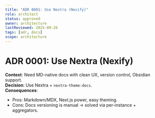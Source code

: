 ```yaml
---
title: "ADR 0001: Use Nextra (Nexify)"
role: architect
status: approved
owner: architecture
lastReviewed: 2025-09-26
tags: [adr, docs]
scope: architecture
---
```


# ADR 0001: Use Nextra (Nexify)

**Context**: Need MD-native docs with clean UX, version control, Obsidian support.  
**Decision**: Use Nextra + `nextra-theme-docs`.  
**Consequences**: 
- Pros: Markdown/MDX, Next.js power, easy theming.
- Cons: Docs versioning is manual → solved via per-instance + aggregators.
